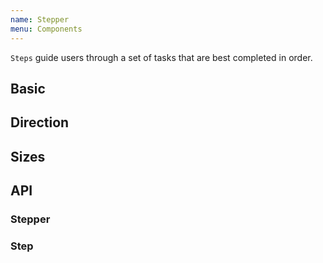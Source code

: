 ```yaml
---
name: Stepper
menu: Components
---
```



`Steps` guide users through a set of tasks that are best completed in order.

## Basic

<Playground>
  <SpacedGroup direction="vertical" xs={40}>
    <Stepper>
      <Step title="Finished" seen />
      <Step
        title="In Progress"
        current
      />
      <Step
        title="Needs Action"
      />
      <Step
        title="Finish Line"
      />
    </Stepper>
    <Stepper>
      <Step title="Finished" description="Phone number verified" seen />
      <Step
        title="In Progress"
        description="Step is in progress and needs action"
        current
      />
      <Step
        title="Needs Action"
        description="Step was completed, but we went back to step 2"
      />
      <Step
        title="Finish Line"
        description="Step has not been seen yet."
      />
    </Stepper>
    <Stepper>
      <Step title="Step 1" description="Additional information" seen />
      <Step
        title="Step 2"
        description="Step is in progress and needs action"
        current
      />
      <Step
        title="Step 3"
        description="Step was completed, but we went back to step 2"
        seen
      />
      <Step title="Step 4" description="Step has not been seen yet." />
    </Stepper>
    <Stepper>
      <Step
        title="Step 1"
        description="Additional information"
        icon={CheckIcon}
        seen
      />
      <Step
        title="Step 2"
        description="Step is in progress and needs action"
        icon={LoadingSpinIcon}
        current
      />
      <Step
        title="Step 3"
        description="Step was completed, but we went back to step 2"
      />
    </Stepper>
  </SpacedGroup>
</Playground>

## Direction

<Playground>
  <SpacedGroup direction="vertical" xs={40}>
    <Stepper direction="vertical">
      <Step title="Finished" seen />
      <Step
        title="In Progress"
        current
      />
      <Step
        title="Needs Action"
      />
      <Step
        title="Finish Line"
      />
    </Stepper>
    <Stepper direction="vertical">
      <Step title="Finished" description="Phone number verified" seen />
      <Step
        title="In Progress"
        description="Step is in progress and needs action"
        current
      />
      <Step
        title="Needs Action"
        description="Step was completed, but we went back to step 2"
      />
      <Step
        title="Finish Line"
        description="Step has not been seen yet."
      />
    </Stepper>
  </SpacedGroup>
</Playground>

## Sizes

<Playground>
  <SpacedGroup direction="vertical" xs={40}>
    <Stepper size={24}>
      <Step title="Finished" description="Phone number verified" seen />
      <Step
        title="In Progress"
        description="Step is in progress and needs action"
        current
      />
      <Step
        title="Needs Action"
        description="Step was completed, but we went back to step 2"
      />
      <Step
        title="Finish Line"
        description="Step has not been seen yet."
      />
    </Stepper>
    <Stepper size={24} direction="vertical">
      <Step
        title="Finished"
        description="Phone number verified"
        icon={CheckIcon}
        seen
      />
      <Step
        title="Finished"
        description="Organization created"
        icon={CheckIcon}
        seen
      />
      <Step
        title="Building workspace"
        description="Setting up workspace in the background"
        icon={LoadingSpinIcon}
        current
      />
    </Stepper>
    <ThemeProvider theme={{ Stepper: { titleWeight: "bold"} }}>
      <Stepper size={24} direction="vertical">
        <Step
          title="Finished"
          icon={CheckIcon}
          seen
        />
        <Step
          title="Finished"
          icon={CheckIcon}
          seen
        />
        <Step
          title="Building workspace"
          icon={LoadingSpinIcon}
          current
        />
      </Stepper>
    </ThemeProvider>
     <Stepper size={24} direction="vertical" lineLength={90} afterLength={0}>
        <Step
          title="Finished"
          icon={CheckIcon}
          seen
        />
        <Step
          title="Finished"
          icon={CheckIcon}
          seen
        />
        <Step
          title="Building workspace"
          icon={LoadingSpinIcon}
          current
        />
      </Stepper>
  </SpacedGroup>
</Playground>

## API

### Stepper

<PropsTable of={Stepper} />

### Step

<PropsTable of={Step} />
